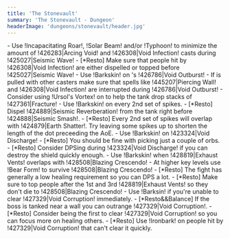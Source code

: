 ```yaml
---
title: 'The Stonevault'
summary: 'The Stonevault - Dungeon'
headerImage: 'dungeons/stonevault/header.jpg'
---
```


<BossCard title="Trash" >
- Use !Incapacitating Roar!, !Solar Beam! and/or !Typhoon! to minimize the amount of !426283|Arcing Void! and !426308|Void Infection! casts during !425027|Seismic Wave!
- [*Resto] Make sure that people hit by !426308|Void Infection! are either dispelled or topped before !425027|Seismic Wave!
- Use !Barkskin! on <Wowhead type="npc" id="212765"/>'s !426786|Void Outburst! 
- If <Wowhead type="npc" id="212765"/> is pulled with other casters make sure that spells like !445207|Piercing Wall! and !426308|Void Infection! are interrupted during !426786|Void Outburst! 
- Consider using !Ursol's Vortex! on <Wowhead type="npc" id="212405"/> to help the tank drop stacks of !427361|Fracture!
</BossCard>

<BossCard title="E.D.N.A." id="210108">
- Use !Barkskin! on every 2nd set of spikes.
- [*Resto] Dispel !424889|Seismic Reverberation! from the tank right before !424888|Seismic Smash!.
- [*Resto] Every 2nd set of spikes will overlap with !424879|Earth Shatter!. Try leaving some spikes up to shorten the length of the dot preceeding the AoE.
</BossCard>

<BossCard title="Skarmorak" id="210156">
- Use !Barkskin! on !423324|Void Discharge!
- [*Resto] You should be fine with picking just a couple of orbs.
- [*Resto] Consider DPSing during !423324|Void Discharge! if you can destroy the shield quickly enough.
</BossCard>

<BossCard title="Master Machinists Brokk and Dorlita" id="221586">
- Use !Barkskin! when !428819|Exhaust Vents! overlaps with !428508|Blazing Crescendo!
- At higher key levels use !Bear Form! to survive !428508|Blazing Crescendo!
- [*Resto] The fight has generally a low healing requirement so you can DPS a lot. 
- [*Resto] Make sure to top people after the 1st and 3rd !428819|Exhaust Vents! so they don't die to !428508|Blazing Crescendo! 
</BossCard>

<BossCard title="Void Speaker Eirich" id="219440">
- Use !Barksin! if you're unable to clear !427329|Void Corruption! immediately.
- [*Resto&&Balance] If the boss is tanked near a wall you can outrange !427329|Void Corruption!.
- [*Resto] Consider being the first to clear !427329|Void Corruption! so you can focus more on healing others.
- [*Resto] Use !Ironbark! on people hit by !427329|Void Corruption! that can't clear it quickly.
</BossCard>
